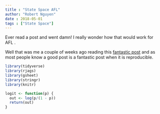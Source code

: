 ```yaml
---
title : "State Space AFL"
author: "Robert Nguyen"
date : 2018-05-01
tags : ["State Space"]
---
```


Ever read a post and went damn! I really wonder how that would work for AFL . 

Well that was me a couple of weeks ago reading this [fantastic post](http://statsbylopez.netlify.com/post/a-state-space-model-to-evaluate-sports-teams/) and as most people know a good post is a fantastic post when it is reproducible. 

```r

library(tidyverse) 
library(rjags)
library(gsheet)
library(stringr)
library(knitr)

logit <- function(p) { 
  out <- log(p/(1 - p))
  return(out)
}


```


